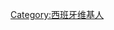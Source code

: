 {{Userbox
  |border-c = #000000
  |border-s = 1
  |id-c     = #ffffff
  |id-s     = 9
  |id-fc    = #000000
  |info-c   = #ffffff
  |info-s   = 9
  |info-fc  = #000000
  |id       = [[File:Flag_of_Spain.svg|60px]]
  |info     = 这位用户居住于[[西班牙]]。
}}

[[Category:西班牙维基人]]<noinclude>

</noinclude>